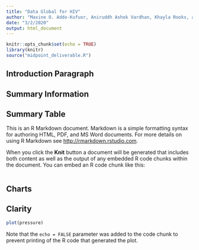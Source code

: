 ```yaml
---
title: "Data Global for HIV"
author: "Maxine O. Addo-Kufuor, Aniruddh Ashok Vardhan, Khayla Rooks, and Stassney Obregon"
date: "3/2/2020"
output: html_document
---
```


```r
knitr::opts_chunk$set(echo = TRUE)
library(knitr)
source("midpoint_deliverable.R")
``` 

## Introduction Paragraph

## Summary Information

## Summary Table

This is an R Markdown document. Markdown is a simple formatting syntax for authoring HTML, PDF, and MS Word documents. For more details on using R Markdown see <http://rmarkdown.rstudio.com>.

When you click the **Knit** button a document will be generated that includes both content as well as the output of any embedded R code chunks within the document. You can embed an R code chunk like this:

```
```

## Charts

## Clarity



```r
plot(pressure)
```

Note that the `echo = FALSE` parameter was added to the code chunk to prevent printing of the R code that generated the plot.
